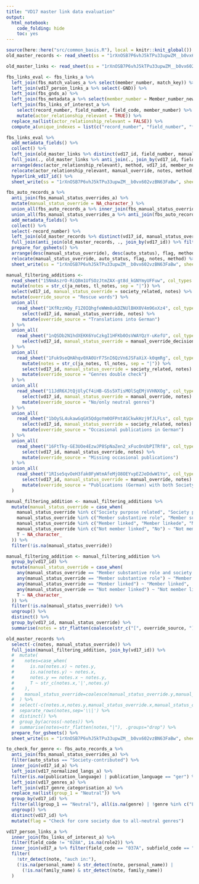```yaml
---
title: "VD17 master link data evaluation"
output:
  html_notebook:
    code_folding: hide
    toc: yes
---
```


```r
source(here::here("src/common_basis.R"), local = knitr::knit_global())
old_master_records <- read_sheet(ss = "1rXnOSB7P6vhJ5kTPu33upwZM__b0vx602vzBN63FaBw", sheet = "VD17 <-> FBS master record data", col_types = "c")
```

```r
old_master_links <- read_sheet(ss = "1rXnOSB7P6vhJ5kTPu33upwZM__b0vx602vzBN63FaBw", sheet = "VD17 <-> FBS master link data", col_types = "c")
```

```r
fbs_links_eval <- fbs_links_a %>%
  left_join(fbs_match_values_a %>% select(member_number, match_key)) %>%
  left_join(vd17_person_links_a %>% select(-GND)) %>%
  left_join(fbs_gnds_a) %>%
  left_join(fbs_metadata_a %>% select(member_number = Member_number_new, First_name_new, Last_name_new, Society_name)) %>%
  left_join(fbs_links_of_interest_a %>%
    select(record_number, field_number, field_code, member_number) %>%
    mutate(actor_relationship_relevant = TRUE)) %>%
  replace_na(list(actor_relationship_relevant = FALSE)) %>%
  compute_a(unique_indexes = list(c("record_number", "field_number", "field_code", "member_number")))
```


```r
fbs_links_eval %>%
  add_metadata_fields() %>%
  collect() %>%
  left_join(old_master_links %>% distinct(vd17_id, field_number, manual_override, notes)) %>%
  full_join(., old_master_links %>% anti_join(., join_by(vd17_id, field_number)) %>% filter(!is.na(notes) | !is.na(manual_override))) %>%
  arrange(desc(actor_relationship_relevant), method, vd17_id, member_number) %>%
  relocate(actor_relationship_relevant, manual_override, notes, method, match_key, vd17_id, title, publication_language, genre, member_number, GND, First_name_new, Last_name_new, Society_name, role, role2, field_code) %>%
  hyperlink_vd17_id() %>%
  sheet_write(ss = "1rXnOSB7P6vhJ5kTPu33upwZM__b0vx602vzBN63FaBw", sheet = "VD17 <-> FBS master link data")
```

```r
fbs_auto_records_a %>%
  anti_join(fbs_manual_status_overrides_a) %>%
  mutate(manual_status_override = NA_character_) %>%
  union_all(fbs_auto_records_a %>% inner_join(fbs_manual_status_overrides_a) %>% mutate(method = str_c(method, "&", "Manual"))) %>%
  union_all(fbs_manual_status_overrides_a %>% anti_join(fbs_auto_records_a) %>% mutate(auto_status = NA_character_, method = "Manual")) %>%
  add_metadata_fields() %>%
  collect() %>%
  select(-record_number) %>%
  left_join(old_master_records %>% distinct(vd17_id, manual_status_override, notes)) %>%
  full_join(anti_join(old_master_records, ., join_by(vd17_id)) %>% filter(!is.na(notes) | !is.na(manual_status_override))) %>%
  prepare_for_gsheets() %>%
  arrange(desc(manual_status_override), desc(auto_status), flag, method, vd17_id) %>%
  relocate(manual_status_override, auto_status, flag, notes, method) %>%
  sheet_write(ss = "1rXnOSB7P6vhJ5kTPu33upwZM__b0vx602vzBN63FaBw", sheet = "VD17 <-> FBS master record data")
```

```r
manual_filtering_additions <-
  read_sheet("15NmAszrO-RiQ8m1UfSOzJtmZAX-gt8d_kGNYmyUFFuw", col_types = "c") %>%
  mutate(notes = str_c(ja_notes, tl_notes, sep = "|")) %>%
  select(vd17_id, manual_status_override = society_related, notes) %>%
  mutate(override_source = "Rescue words") %>%
  union_all(
    read_sheet("1KfRzzHQy_F1Z0IQhgfeWWm8ukDZNUlBHX0V4m96xXz4", col_types = "c") %>%
      select(vd17_id, manual_status_override, notes) %>%
      mutate(override_source = "Translations into German")
  ) %>%
  union_all(
    read_sheet("1nQSDb2N1hdXEKK6YoCzkgI1HFKb0OsVWAYQzY-uKefU", col_types = "c") %>%
      select(vd17_id, manual_status_override = manual_override_decision, notes, override_source = source)
  ) %>%
  union_all(
    read_sheet("1Fuk9seQHAhqv0XA0UrF7SnI6QzVn6JSFaXiX-k0qmRg", col_types = "c") %>%
      mutate(notes = str_c(ja_notes, tl_notes, sep = "|")) %>%
      select(vd17_id, manual_status_override = society_related, notes) %>%
      mutate(override_source = "Genres double check")
  ) %>%
  union_all(
    read_sheet("11JdR6XJtQjUlyCf4iHB-G5s5XTisMOlSqEMjVVHNXOg", col_types = "c") %>%
      select(vd17_id, manual_status_override = manual_override, notes) %>%
      mutate(override_source = "No/only neutral genres")
  ) %>%
  union_all(
    read_sheet("1bOySL4ukawGqGX5QdgoYm0OFPntAGCkwkHzj9fJLFLs", col_types = "c") %>%
      select(vd17_id, manual_status_override = society_related, notes) %>%
      mutate(override_source = "Occasional publications in German")
  ) %>%
  union_all(
    read_sheet("16FtTky-GE3UOe4EzwJP8SpNaZen2_xFucOnUbPITRf8", col_types = "c") %>%
      select(vd17_id, manual_status_override, notes) %>%
      mutate(override_source = "Missing occasional publications")
  ) %>%
  union_all(
    read_sheet("1RIse5qvOeH3fak0FyWtmAfeMjO8OEYvpEZJeDdwW1Yo", col_types = "c") %>%
      select(vd17_id, manual_status_override = manual_override, notes) %>%
      mutate(override_source = "Publications (German) with both Society purpose related and unrelated genres")
  )
```

```r
manual_filtering_addition <- manual_filtering_additions %>%
  mutate(manual_status_override = case_when(
    manual_status_override %in% c("Society purpose related", "Society purpose related (not translation)", "Yes", "Society-contributed and society-purpose-related") ~ "Member substantive role and society purpose related",
    manual_status_override %in% c("Member substantive role", "Member substanative role", "Member sustantive role", "Member substantive contributor") ~ "Member substantive role",
    manual_status_override %in% c("Member linked", "Member linkede", "Member linkned", "Member associated", "Society-associated", "The member does not have a substantive role in the publication for our purposes, but there is a valid link to a member", "The member does not have a substantive role in the publication for our purposes, but there is a valid link to a member (mentioned by name)") ~ "Member linked",
    manual_status_override %in% c("Not member linked", "No") ~ "Not member linked",
    T ~ NA_character_
  )) %>%
  filter(!is.na(manual_status_override))

manual_filtering_addition <- manual_filtering_addition %>%
  group_by(vd17_id) %>%
  mutate(manual_status_override = case_when(
    any(manual_status_override == "Member substantive role and society purpose related") ~ "Member substantive role and society purpose related",
    any(manual_status_override == "Member substantive role") ~ "Member substantive role",
    any(manual_status_override == "Member linked") ~ "Member linked",
    any(manual_status_override == "Not member linked") ~ "Not member linked",
    T ~ NA_character_
  )) %>%
  filter(!is.na(manual_status_override)) %>%
  ungroup() %>%
  distinct() %>%
  group_by(vd17_id, manual_status_override) %>%
  summarise(notes = str_flatten(coalesce(str_c("[", override_source, "]: ", notes), str_c("[", override_source, "]")), collapse = "|"), .groups = "drop")
```


```r
old_master_records %>%
  select(-c(notes, manual_status_override)) %>%
  full_join(manual_filtering_addition, join_by(vd17_id)) %>%
  #  mutate(
  #    notes=case_when(
  #      is.na(notes.x) ~ notes.y,
  #      is.na(notes.y) ~ notes.x,
  #      notes.y == notes.x ~ notes.y,
  #      T ~ str_c(notes.x,'|',notes.y)
  #    ),
  #    manual_status_override=coalesce(manual_status_override.y,manual_status_override.x)
  #  ) %>%
  #  select(-c(notes.x,notes.y,manual_status_override.x,manual_status_override.y)) %>%
  #  separate_rows(notes,sep='\\|') %>%
  #  distinct() %>%
  #  group_by(across(-notes)) %>%
  #  summarise(notes=str_flatten(notes,"|"), .groups="drop") %>%
  prepare_for_gsheets() %>%
  sheet_write(ss = "1rXnOSB7P6vhJ5kTPu33upwZM__b0vx602vzBN63FaBw", sheet = "VD17 <-> FBS master record data")
```

```r
to_check_for_genre <- fbs_auto_records_a %>%
  anti_join(fbs_manual_status_overrides_a) %>%
  filter(auto_status == "Society-contributed") %>%
  inner_join(vd17_id_a) %>%
  left_join(vd17_normalized_langs_a) %>%
  filter(is.na(publication_language) | publication_language == "ger") %>%
  left_join(vd17_genres_a) %>%
  left_join(vd17_genre_categorisation_a) %>%
  replace_na(list(group_1 = "Neutral")) %>%
  group_by(vd17_id) %>%
  filter(all(group_1 == "Neutral"), all(is.na(genre) | !genre %in% c("Leichenpredigt", "Leichenpredigtsammlung"))) %>%
  ungroup() %>%
  distinct(vd17_id) %>%
  mutate(flag = "Check for core society due to all-neutral genres")
```

```r
vd17_person_links_a %>%
  inner_join(fbs_links_of_interest_a) %>%
  filter(field_code != "028A", is.na(role2)) %>%
  inner_join(vd17_a %>% filter(field_code == "037A", subfield_code == "a") %>% select(record_number, note = value)) %>%
  filter(
    !str_detect(note, "auch in:"),
    (!is.na(personal_name) & str_detect(note, personal_name)) |
      (!is.na(family_name) & str_detect(note, family_name))
  )
```
